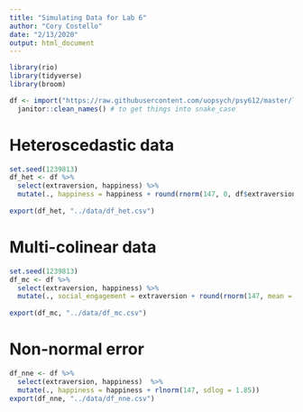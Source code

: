 ```yaml
---
title: "Simulating Data for Lab 6"
author: "Cory Costello"
date: "2/13/2020"
output: html_document
---
```


```r
library(rio)
library(tidyverse)
library(broom)
```

```r
df <- import("https://raw.githubusercontent.com/uopsych/psy612/master/labs/lab-2/data/PSY612_Lab2_Data.csv") %>% 
  janitor::clean_names() # to get things into snake_case
```

# Heteroscedastic data
```r
set.seed(1239813)
df_het <- df %>% 
  select(extraversion, happiness) %>% 
  mutate(., happiness = happiness + round(rnorm(147, 0, df$extraversion*.5), 2))
  
export(df_het, "../data/df_het.csv")
```

# Multi-colinear data

```r
set.seed(1239813)
df_mc <- df %>% 
  select(extraversion, happiness) %>% 
  mutate(., social_engagement = extraversion + round(rnorm(147, mean = 10, sd = 5), 0))
  
export(df_mc, "../data/df_mc.csv")
```

# Non-normal error

```r
df_nne <- df %>% 
  select(extraversion, happiness)  %>% 
  mutate(., happiness = happiness + rlnorm(147, sdlog = 1.85))
export(df_nne, "../data/df_nne.csv")
```

